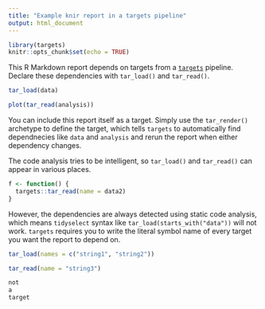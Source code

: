 ```yaml
---
title: "Example knir report in a targets pipeline"
output: html_document
---
```


```r
library(targets)
knitr::opts_chunk$set(echo = TRUE)
```

This R Markdown report depends on targets from a [`targets`](https://github.com/wlandau/targets) pipeline. Declare these dependencies with `tar_load()` and `tar_read()`.

```r
tar_load(data)
```

```r
plot(tar_read(analysis))
```

You can include this report itself as a target. Simply use the `tar_render()` archetype to define the target, which tells `targets` to automatically find dependnecies like `data` and `analysis` and rerun the report when either dependency changes.

The code analysis tries to be intelligent, so `tar_load()` and `tar_read()` can appear in various places.

```r
f <- function() {
  targets::tar_read(name = data2)
}
```

However, the dependencies are always detected using static code analysis, which means `tidyselect` syntax like `tar_load(starts_with("data"))` will not work. `targets` requires you to write the literal symbol name of every target you want the report to depend on.

```r
tar_load(names = c("string1", "string2"))
```

```r
tar_read(name = "string3")
```

```r
not
a
target
```
